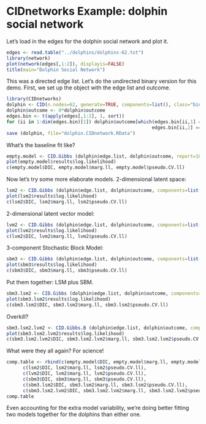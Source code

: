 CIDnetworks Example: dolphin social network
========================================================

Let's load in the edges for the dolphin social network and plot it.

```r
edges <- read.table("../dolphins/dolphins-62.txt")
library(network)
plot(network(edges[,1:2]), displayis=FALSE)
title(main="Dolphin Social Network")
```

This was a directed edge list. Let's do the undirected binary version for this demo. First, we set up the object with the edge list and outcome.

```r
library(CIDnetworks)
dolphin <- CID(n.nodes=62, generate=TRUE, components=list(), class="binary")
dolphin$outcome <- 0*dolphin$outcome
edges.bin <- t(apply(edges[,1:2], 1, sort))
for (ii in 1:dim(edges.bin)[1]) dolphin$outcome[which(edges.bin[ii,1] == dolphin$edge.list[,1] &
                                                     edges.bin[ii,2] == dolphin$edge.list[,2])] <- 1
save (dolphin, file="dolphin.CIDnetwork.RData")
```

What's the baseline fit like?

```r
empty.model <- CID.Gibbs (dolphin$edge.list, dolphin$outcome, report=100, burnin=200, draws=200, thin=5)
plot(empty.model$results$log.likelihood)
c(empty.model$DIC, empty.model$marg.ll, empty.model$pseudo.CV.ll)
```

Now let's try some more elaborate models. 2-dimensional latent space:

```r
lsm2 <- CID.Gibbs (dolphin$edge.list, dolphin$outcome, components=list(LSM(2, tune=0.3)), burnin=1200, report=50, draws=200, thin=5)
plot(lsm2$results$log.likelihood)
c(lsm2$DIC, lsm2$marg.ll, lsm2$pseudo.CV.ll)
```

2-dimensional latent vector model:

```r
lvm2 <- CID.Gibbs (dolphin$edge.list, dolphin$outcome, components=list(LVM(2)), burnin=1200, report=50, draws=200, thin=5)
plot(lvm2$results$log.likelihood)
c(lvm2$DIC, lvm2$marg.ll, lvm2$pseudo.CV.ll)
```


3-component Stochastic Block Model:

```r
sbm3 <- CID.Gibbs (dolphin$edge.list, dolphin$outcome, components=list(SBM(3)), burnin=1200, report=50, draws=200, thin=5)
plot(sbm3$results$log.likelihood)
c(sbm3$DIC, sbm3$marg.ll, sbm3$pseudo.CV.ll)
```


Put them together: LSM plus SBM.

```r
sbm3.lsm2 <- CID.Gibbs (dolphin$edge.list, dolphin$outcome, components=list(SBM(3), LSM(2, tune=0.3)), burnin=1600, report=50, draws=200, thin=5)
plot(sbm3.lsm2$results$log.likelihood)
c(sbm3.lsm2$DIC, sbm3.lsm2$marg.ll, sbm3.lsm2$pseudo.CV.ll)
```

Overkill?

```r
sbm3.lsm2.lvm2 <- CID.Gibbs.B (dolphin$edge.list, dolphin$outcome, components=list(SBM(3), LSM(2, tune=0.3), LVM(2)), burnin=2000, report=50, draws=200, thin=5)
plot(sbm3.lsm2.lvm2$results$log.likelihood)
c(sbm3.lsm2.lvm2$DIC, sbm3.lsm2.lvm2$marg.ll, sbm3.lsm2.lvm2$pseudo.CV.ll)
```

What were they all again? For science!

```r
comp.table <- rbind(c(empty.model$DIC, empty.model$marg.ll, empty.model$pseudo.CV.ll),
      c(lsm2$DIC, lsm2$marg.ll, lsm2$pseudo.CV.ll),
      c(lvm2$DIC, lvm2$marg.ll, lvm2$pseudo.CV.ll),
      c(sbm3$DIC, sbm3$marg.ll, sbm3$pseudo.CV.ll),
      c(sbm3.lsm2$DIC, sbm3.lsm2$marg.ll, sbm3.lsm2$pseudo.CV.ll),
      c(sbm3.lsm2.lvm2$DIC, sbm3.lsm2.lvm2$marg.ll, sbm3.lsm2.lvm2$pseudo.CV.ll))
comp.table
```

Even accounting for the extra model variability, we're doing better fitting two models together for the dolphins than either one. 
